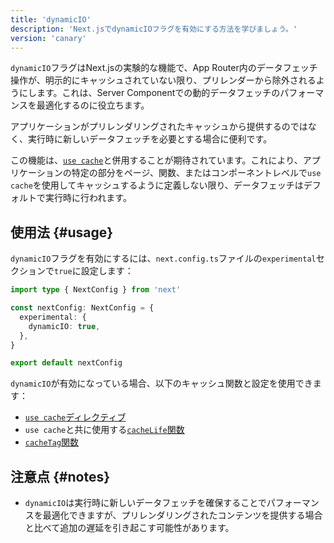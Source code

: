 ```yaml
---
title: 'dynamicIO'
description: 'Next.jsでdynamicIOフラグを有効にする方法を学びましょう。'
version: 'canary'
---
```


`dynamicIO`フラグはNext.jsの実験的な機能で、App Router内のデータフェッチ操作が、明示的にキャッシュされていない限り、プリレンダーから除外されるようにします。これは、Server Componentでの動的データフェッチのパフォーマンスを最適化するのに役立ちます。

アプリケーションがプリレンダリングされたキャッシュから提供するのではなく、実行時に新しいデータフェッチを必要とする場合に便利です。

この機能は、[`use cache`](/docs/app/api-reference/directives/use-cache)と併用することが期待されています。これにより、アプリケーションの特定の部分をページ、関数、またはコンポーネントレベルで`use cache`を使用してキャッシュするように定義しない限り、データフェッチはデフォルトで実行時に行われます。

## 使用法 {#usage}

`dynamicIO`フラグを有効にするには、`next.config.ts`ファイルの`experimental`セクションで`true`に設定します：

```ts title="next.config.ts"
import type { NextConfig } from 'next'

const nextConfig: NextConfig = {
  experimental: {
    dynamicIO: true,
  },
}

export default nextConfig
```

`dynamicIO`が有効になっている場合、以下のキャッシュ関数と設定を使用できます：

- [`use cache`ディレクティブ](/docs/app/api-reference/directives/use-cache)
- `use cache`と共に使用する[`cacheLife`関数](/docs/app/api-reference/config/next-config-js/cacheLife)
- [`cacheTag`関数](/docs/app/api-reference/functions/cacheTag)

## 注意点 {#notes}

- `dynamicIO`は実行時に新しいデータフェッチを確保することでパフォーマンスを最適化できますが、プリレンダリングされたコンテンツを提供する場合と比べて追加の遅延を引き起こす可能性があります。
